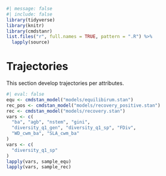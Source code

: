 ```r
#| message: false
#| include: false
library(tidyverse)
library(knitr)
library(cmdstanr)
list.files("r", full.names = TRUE, pattern = ".R") %>%
  lapply(source)
```

# Trajectories

This section develop trajectories per attributes.

```r
#| eval: false
equ <- cmdstan_model("models/equilibirum.stan")
rec_pos <- cmdstan_model("models/recovery_positive.stan")
rec <- cmdstan_model("models/recovery.stan")
vars <- c(
  "ba", "agb", "nstem", "gini",
  "diversity_q1_gen", "diversity_q1_sp", "FDiv",
  "WD_cwm_ba", "SLA_cwm_ba"
)
vars <- c(
  "diversity_q1_sp"
)
lapply(vars, sample_equ)
lapply(vars, sample_rec)
```
